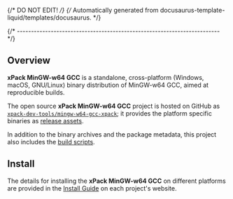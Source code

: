 {/* DO NOT EDIT! */}
{/* Automatically generated from docusaurus-template-liquid/templates/docusaurus. */}



{/* ------------------------------------------------------------------------ */}


## Overview

**xPack MinGW-w64 GCC** is a
standalone, cross-platform (Windows, macOS, GNU/Linux) binary
distribution of MinGW-w64 GCC,
aimed at reproducible builds.

<DetailsReproducibleBuilds />

<Overview/>

The open source **xPack MinGW-w64 GCC** project is hosted on GitHub as
[`xpack-dev-tools/mingw-w64-gcc-xpack`](https://github.com/xpack-dev-tools/mingw-w64-gcc-xpack/);
it provides the platform specific binaries as
[release assets](https://github.com/xpack-dev-tools/mingw-w64-gcc-xpack/releases).

In addition to the binary archives and the package metadata,
this project also includes the
[build scripts](https://github.com/xpack-dev-tools/mingw-w64-gcc-xpack/tree/xpack/build-assets/scripts).

<UpgradeNotice/>

<WhatAreXpmPackages />

<Features />

<Benefits />

<OtherBenefits/>

<Compatibility/>

## Install

<InstallPreamble />

The details for installing the **xPack MinGW-w64 GCC** on different platforms are
provided in the
[Install Guide](/docs/install/) on each project's website.
